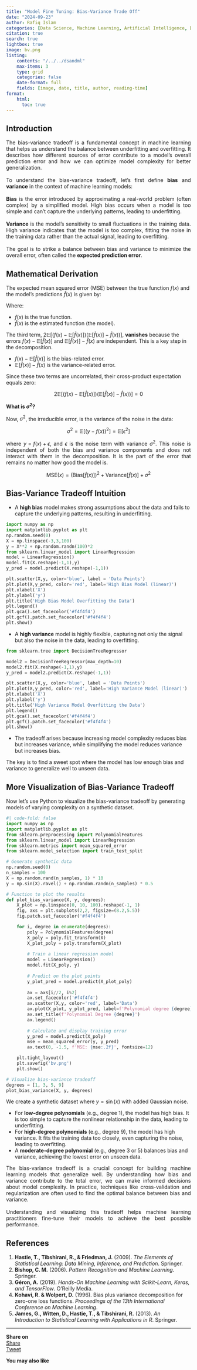 ```yaml
---
title: "Model Fine Tuning: Bias-Variance Trade Off"
date: "2024-09-23"
author: Rafiq Islam
categories: [Data Science, Machine Learning, Artificial Intelligence, Data Engineering]
citation: true
search: true
lightbox: true
image: bv.png
listing: 
    contents: "/../../dsandml"
    max-items: 3
    type: grid
    categories: false
    date-format: full
    fields: [image, date, title, author, reading-time]  
format: 
    html: 
      toc: true
---  
```


## Introduction

<p style="text-align: justify">
    The bias-variance tradeoff is a fundamental concept in machine learning that helps us understand the balance between underfitting and overfitting. It describes how different sources of error contribute to a model's overall prediction error and how we can optimize model complexity for better generalization.
    <br>
    <br>
    To understand the bias-variance tradeoff, let's first define **bias** and **variance** in the context of machine learning models:
    <br>
    <br>
    **Bias** is the error introduced by approximating a real-world problem (often complex) by a simplified model. High bias occurs when a model is too simple and can't capture the underlying patterns, leading to underfitting.
    <br>
    <br>
    **Variance** is the model's sensitivity to small fluctuations in the training data. High variance indicates that the model is too complex, fitting the noise in the training data rather than the actual signal, leading to overfitting.
    <br>
    <br>
    The goal is to strike a balance between bias and variance to minimize the overall error, often called the **expected prediction error**.  
</p>

## Mathematical Derivation  

The expected mean squared error (MSE) between the true function $f(x)$ and the model's predictions $\hat{f}(x)$ is given by:

\begin{align*}
\text{MSE}(x) &= \mathbb{E}\left[\left(f(x) - \hat{f}(x)\right)^2\right]\\
& = \mathbb{E}\left[\left(f(x) - \mathbb{E}[\hat{f}(x)] + \mathbb{E}[\hat{f}(x)] - \hat{f}(x)\right)^2\right]\\
& = \mathbb{E}\left[\left(f(x) - \mathbb{E}[\hat{f}(x)]\right)^2+2\left(f(x) - \mathbb{E}[\hat{f}(x)]\right)\left(\mathbb{E}[\hat{f}(x)] - \hat{f}(x)\right)+\left(\mathbb{E}[\hat{f}(x)] - \hat{f}(x)\right)^2\right]\\
& = \mathbb{E}\left[\left(f(x) - \mathbb{E}[\hat{f}(x)]\right)^2\right] + \mathbb{E}\left[\left(\mathbb{E}[\hat{f}(x)] - \hat{f}(x)\right)^2\right] + 2\mathbb{E}\left[\left(f(x) - \mathbb{E}[\hat{f}(x)]\right)\left(\mathbb{E}[\hat{f}(x)] - \hat{f}(x)\right)\right]
\end{align*}  

Where:  

- $f(x)$ is the true function.
- $\hat{f}(x)$ is the estimated function (the model).


The third term, $2\mathbb{E}[(f(x) - \mathbb{E}[\hat{f}(x)])(\mathbb{E}[\hat{f}(x)] - \hat{f}(x))]$, **vanishes** because the errors $f(x) - \mathbb{E}[\hat{f}(x)]$ and $\mathbb{E}[\hat{f}(x)] - \hat{f}(x)$ are independent. This is a key step in the decomposition.

- $f(x) - \mathbb{E}[\hat{f}(x)]$ is the bias-related error.
- $\mathbb{E}[\hat{f}(x)] - \hat{f}(x)$ is the variance-related error.

Since these two terms are uncorrelated, their cross-product expectation equals zero:

$$
2\mathbb{E}[(f(x) - \mathbb{E}[\hat{f}(x)])(\mathbb{E}[\hat{f}(x)] - \hat{f}(x))] = 0
$$

**What is $\sigma^2$?**

Now, $\sigma^2$, the irreducible error, is the variance of the noise in the data:

$$
\sigma^2 = \mathbb{E}[(y - f(x))^2] = \mathbb{E}[\epsilon^2]
$$

<p style="text-align: justify">
where $y = f(x) + \epsilon$, and $\epsilon$ is the noise term with variance $\sigma^2$. This noise is independent of both the bias and variance components and does not interact with them in the decomposition. It is the part of the error that remains no matter how good the model is.</p>


$$
\text{MSE}(x) = (\text{Bias}[\hat{f}(x)])^2 + \text{Variance}[\hat{f}(x)] + \sigma^2
$$




## Bias-Variance Tradeoff Intuition

- A **high bias** model makes strong assumptions about the data and fails to capture the underlying patterns, resulting in underfitting.  
```python
import numpy as np
import matplotlib.pyplot as plt
np.random.seed(0)
X = np.linspace(-3,3,100)
y = X**2 + np.random.randn(100)*2
from sklearn.linear_model import LinearRegression
model = LinearRegression()
model.fit(X.reshape(-1,1),y)
y_pred = model.predict(X.reshape(-1,1))

plt.scatter(X,y, color='blue', label = 'Data Points')
plt.plot(X,y_pred, color='red', label='High Bias Model (linear)')
plt.xlabel('X')
plt.ylabel('y')
plt.title('High Bias Model Overfitting the Data')
plt.legend()
plt.gca().set_facecolor('#f4f4f4') 
plt.gcf().patch.set_facecolor('#f4f4f4')
plt.show()
```
- A **high variance** model is highly flexible, capturing not only the signal but also the noise in the data, leading to overfitting.  
```python
from sklearn.tree import DecisionTreeRegressor

model2 = DecisionTreeRegressor(max_depth=10)
model2.fit(X.reshape(-1,1),y)
y_pred = model2.predict(X.reshape(-1,1))

plt.scatter(X,y, color='blue', label = 'Data Points')
plt.plot(X,y_pred, color='red', label='High Variance Model (linear)')
plt.xlabel('X')
plt.ylabel('y')
plt.title('High Variance Model Overfitting the Data')
plt.legend()
plt.gca().set_facecolor('#f4f4f4') 
plt.gcf().patch.set_facecolor('#f4f4f4')
plt.show()
```
- The tradeoff arises because increasing model complexity reduces bias but increases variance, while simplifying the model reduces variance but increases bias.

The key is to find a sweet spot where the model has low enough bias and variance to generalize well to unseen data.

## More Visualization of Bias-Variance Tradeoff

Now let's use Python to visualize the bias-variance tradeoff by generating models of varying complexity on a synthetic dataset.

```python
#| code-fold: false
import numpy as np
import matplotlib.pyplot as plt
from sklearn.preprocessing import PolynomialFeatures
from sklearn.linear_model import LinearRegression
from sklearn.metrics import mean_squared_error
from sklearn.model_selection import train_test_split

# Generate synthetic data
np.random.seed(0)
n_samples = 100
X = np.random.rand(n_samples, 1) * 10
y = np.sin(X).ravel() + np.random.randn(n_samples) * 0.5

# Function to plot the results
def plot_bias_variance(X, y, degrees):
    X_plot = np.linspace(0, 10, 100).reshape(-1, 1)
    fig, axs = plt.subplots(2,2, figsize=(8.2,5.5))
    fig.patch.set_facecolor('#f4f4f4')

    for i, degree in enumerate(degrees):
        poly = PolynomialFeatures(degree)
        X_poly = poly.fit_transform(X)
        X_plot_poly = poly.transform(X_plot)
        
        # Train a linear regression model
        model = LinearRegression()
        model.fit(X_poly, y)
        
        # Predict on the plot points
        y_plot_pred = model.predict(X_plot_poly)
        
        ax = axs[i//2, i%2]
        ax.set_facecolor('#f4f4f4')
        ax.scatter(X,y, color='red', label='Data')
        ax.plot(X_plot, y_plot_pred, label=f'Polynomial degree {degree}')
        ax.set_title(f'Polynomial Degree {degree}')
        ax.legend()
        
        # Calculate and display training error
        y_pred = model.predict(X_poly)
        mse = mean_squared_error(y, y_pred)
        ax.text(0, -1.5, f'MSE: {mse:.2f}', fontsize=12)

    plt.tight_layout()
    plt.savefig('bv.png')
    plt.show()

# Visualize bias-variance tradeoff
degrees = [1, 3, 5, 9]
plot_bias_variance(X, y, degrees)
```

We create a synthetic dataset where $y = \sin(x)$ with added Gaussian noise.  

- For **low-degree polynomials** (e.g., degree 1), the model has high bias. It is too simple to capture the nonlinear relationship in the data, leading to underfitting.
- For **high-degree polynomials** (e.g., degree 9), the model has high variance. It fits the training data too closely, even capturing the noise, leading to overfitting.
- A **moderate-degree polynomial** (e.g., degree 3 or 5) balances bias and variance, achieving the lowest error on unseen data.

<p style="text-align:justify">
The bias-variance tradeoff is a crucial concept for building machine learning models that generalize well. By understanding how bias and variance contribute to the total error, we can make informed decisions about model complexity. In practice, techniques like cross-validation and regularization are often used to find the optimal balance between bias and variance.
<br>
<br>
Understanding and visualizing this tradeoff helps machine learning practitioners fine-tune their models to achieve the best possible performance.
</p>  



## References

1. **Hastie, T., Tibshirani, R., & Friedman, J.** (2009). *The Elements of Statistical Learning: Data Mining, Inference, and Prediction*. Springer.
2. **Bishop, C. M.** (2006). *Pattern Recognition and Machine Learning*. Springer.
3. **Géron, A.** (2019). *Hands-On Machine Learning with Scikit-Learn, Keras, and TensorFlow*. O'Reilly Media.
4. **Kohavi, R. & Wolpert, D.** (1996). Bias plus variance decomposition for zero-one loss functions. *Proceedings of the 13th International Conference on Machine Learning*.
5. **James, G., Witten, D., Hastie, T., & Tibshirani, R.** (2013). *An Introduction to Statistical Learning with Applications in R*. Springer.

---



**Share on**  
<div id="fb-root"></div>
<script async defer crossorigin="anonymous"
 src="https://connect.facebook.net/en_US/sdk.js#xfbml=1&version=v20.0"></script>
 
<div class="share-buttons">
<div class="fb-share-button" data-href="https://mrislambd.github.io/dsandml/biasvariance/"
data-layout="button_count" data-size="small"><a target="_blank" 
 href="https://www.facebook.com/sharer/sharer.php?u=https%3A%2F%2Fmrislambd.github.io%2Fdsandml%2Fbiasvariance%2F&amp;src=sdkpreparse" 
 class="fb-xfbml-parse-ignore">Share</a></div>

<script src="https://platform.linkedin.com/in.js" type="text/javascript">lang: en_US</script>
<script type="IN/Share" data-url="https://mrislambd.github.io/dsandml/biasvariance/"></script> 
 
<a href="https://twitter.com/share?ref_src=twsrc%5Etfw" class="twitter-share-button" 
 data-url="https://mrislambd.github.io/dsandml/biasvariance/" data-show-count="true">Tweet</a>
<script async src="https://platform.twitter.com/widgets.js" charset="utf-8"></script>
</div>

<div class="fb-comments" data-href="https://mrislambd.github.io/dsandml/biasvariance/"
 data-width="" data-numposts="5"></div>  

 **You may also like**

